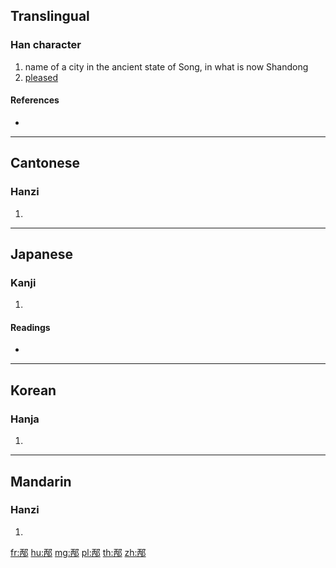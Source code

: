 {{character info/new}}
==Translingual==

===Han character===
{{Han char|rn=163|rad=邑|as=05|sn=8|four=17227|canj=MBNL}}

# name of a city in the ancient state of Song, in what is now Shandong
# [[pleased]]

====References====
* {{Han ref|kx=1269.310|dkj=39341|dj=1769.010|hdz=63762.010|uh=90B4|ud=37044|bh=CDD4|bd=52692}}

----

==Cantonese==

===Hanzi===
{{yue-hanzi|jyut=|y=bing2}}

# {{defn|lang=yue|sort=邑05}}

----

==Japanese==

===Kanji===
{{ja-kanji|grade=|rs=邑05}}

# {{defn|lang=ja|sort=邑05}}

====Readings====
* {{ja-readings|on=[[へい]] (hei), [[ひょう]] (hyō)|kun=|nanori=}}

----

==Korean==

===Hanja===
{{ko-hanja|hangeul=병|eumhun=|rv=byeong|mr=pyŏng|y=pyeng}}

# {{defn|lang=ko|sort=邑05}}

----

==Mandarin==

===Hanzi===
{{cmn-hanzi|pin=[[bǐng]] ([[bing3]]), [[hé]] ([[he2]])|wg=ping<sup>3</sup>, ho<sup>2</sup>}}

# {{defn|lang=cmn|sort=邑05}}

[[fr:邴]]
[[hu:邴]]
[[mg:邴]]
[[pl:邴]]
[[th:邴]]
[[zh:邴]]